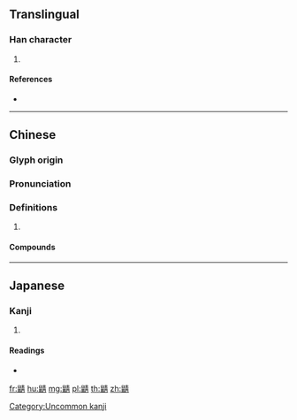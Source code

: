 {{character info/new}}
==Translingual==

===Han character===
{{Han char|rn=208|rad=鼠|as=08|sn=21|four=75727|canj=HVQMB}}

# {{defn|Han|sort=鼠08}}

====References====
* {{Han ref|kx=1528.350|dkj=48454|dj=2065.160|hdz=74776.030|uh=9F31|ud=40753|bh=F6D1|bd=63185}}

----

==Chinese==
{{zh-forms}}

===Glyph origin===
{{Han etym}}

===Pronunciation===
{{zh-pron
|m=jīng
|c=zing1
|mc=y
|oc=y
|cat=
}}

===Definitions===
{{zh-hanzi}}

# {{rfdef|zh}}

====Compounds====
{{zh-der|鼩鼱}}

----

==Japanese==

===Kanji===
{{ja-kanji|grade=|rs=鼠08}}

# {{defn|lang=ja|sort=鼠08}}

====Readings====
* {{ja-readings|on=[[せい]] (sei), [[しょう]] (shō)|kun=}}

[[Category:Uncommon kanji]]

[[fr:鼱]]
[[hu:鼱]]
[[mg:鼱]]
[[pl:鼱]]
[[th:鼱]]
[[zh:鼱]]